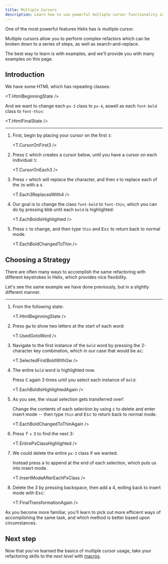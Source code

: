 ```yaml
---
title: Multiple Cursors
description: Learn how to use powerful multiple cursor functionality in Helix
---
```



One of the most powerful features Helix has is multiple cursor.

Multiple cursors allow you to perform complex refactors which can be broken down to a series of steps, as well as search-and-replace.

The best way to learn is with examples, and we'll provide you with many examples on this page.

## Introduction

We have some HTML which has repeating classes:

<T.HtmlBeginningState />

And we want to change each `px-3` class to `px-4`, aswell as each `font-bold` class to `font-thin`:

<T.HtmlFinalState />

---

1. First, begin by placing your cursor on the first `3`:

   <T.CursorOnFirst3 />

1. Press <kbd>C</kbd> which creates a cursor below, until you have a cursor on each individual `3`:

   <T.CursorOnEach3 />

1. Press `r` which will replace the character, and then `4` to replace each of the `3`s with a `4`.

   <T.Each3ReplacedWith4 />

1. Our goal is to change the class `font-bold` to `font-thin`, which you can do by pressing <kbd>bbb</kbd> until each `bold` is highlighted:

   <T.EachBoldIsHighlighted />

1. Press <kbd>c</kbd> to change, and then type `thin` and <kbd>Esc</kbd> to return back to normal mode.

   <T.EachBoldChangedToThin />

## Choosing a Strategy

There are often many ways to accomplish the same refactoring with different keystrokes in Helix, which provides nice flexibility.

Let's see the same example we have done previously, but in a slightly different manner.

---

1. From the following state:

   <T.HtmlBeginningState />

1. Press <kbd>gw</kbd> to show two letters at the start of each word:

   <T.UsedGotoWord />

1. Navigate to the first instance of the `bold` word by pressing the 2-character key combination, which in our case that would be <kbd>ac</kbd>:

   <T.SelectedFirstBoldWithGw />

1. The entire `bold` word is highlighted now.

   Press <kbd>C</kbd> again 3 times until you select each instance of `bold`:

   <T.EachBoldIsHighlightedAgain />

1. As you see, the visual selection gets transferred over!

   Change the contents of each selection by using <kbd>c</kbd> to delete and enter insert mode -- then type `thin` and <kbd>Esc</kbd> to return back to normal mode.

   <T.EachBoldChangedToThinAgain />

1. Press <kbd>f</kbd> + <kbd>3</kbd> to find the next 3:

   <T.EntirePxClassHighlighted />

1. We could delete the entire `px-3` class if we wanted.

   Instead press <kbd>a</kbd> to append at the end of each selection, which puts us into insert mode.

   <T.InsertModeAfterEachPxClass />

1. Delete the 3 by pressing backspace, then add a 4, exiting back to insert mode with <kbd>Esc</kbd>:

   <T.FinalTransformationAgain />

As you become more familiar, you'll learn to pick out more efficient ways of accomplishing the same task, and which method is better based upon circumstances.

## Next step

Now that you've learned the basics of multiple cursor usage, take your refactoring skills to the _next level_ with [macros](/usage/macros).
